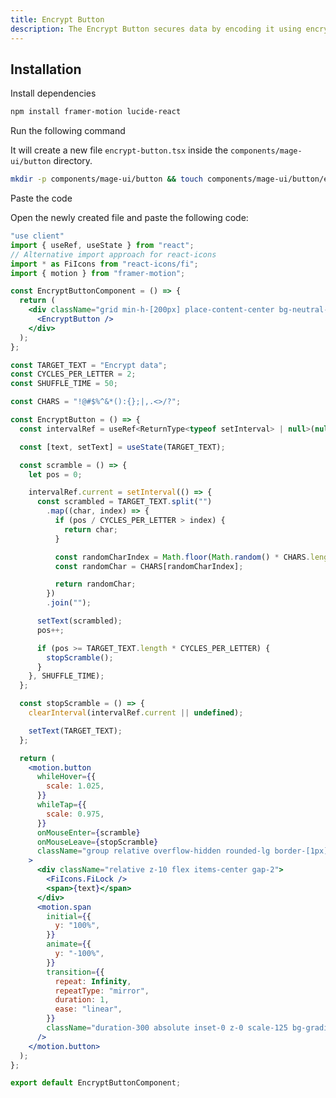 ```yaml
---
title: Encrypt Button
description: The Encrypt Button secures data by encoding it using encryption algorithms, ensuring only authorized access animations.
---
```


<ComponentPreview name="button-encrypt-button--docs" />

## Installation

<Steps>
<Step>Install dependencies</Step>

```bash
npm install framer-motion lucide-react
```



<Step>Run the following command</Step>

It will create a new file `encrypt-button.tsx` inside the `components/mage-ui/button` directory.

```bash 
mkdir -p components/mage-ui/button && touch components/mage-ui/button/encrypt-button.tsx
```

<Step>Paste the code</Step> 

Open the newly created file and paste the following code:

```jsx 
"use client"
import { useRef, useState } from "react";
// Alternative import approach for react-icons
import * as FiIcons from "react-icons/fi";
import { motion } from "framer-motion";

const EncryptButtonComponent = () => {
  return (
    <div className="grid min-h-[200px] place-content-center bg-neutral-900 p-4">
      <EncryptButton />
    </div>
  );
};

const TARGET_TEXT = "Encrypt data";
const CYCLES_PER_LETTER = 2;
const SHUFFLE_TIME = 50;

const CHARS = "!@#$%^&*():{};|,.<>/?";

const EncryptButton = () => {
  const intervalRef = useRef<ReturnType<typeof setInterval> | null>(null);

  const [text, setText] = useState(TARGET_TEXT);

  const scramble = () => {
    let pos = 0;

    intervalRef.current = setInterval(() => {
      const scrambled = TARGET_TEXT.split("")
        .map((char, index) => {
          if (pos / CYCLES_PER_LETTER > index) {
            return char;
          }

          const randomCharIndex = Math.floor(Math.random() * CHARS.length);
          const randomChar = CHARS[randomCharIndex];

          return randomChar;
        })
        .join("");

      setText(scrambled);
      pos++;

      if (pos >= TARGET_TEXT.length * CYCLES_PER_LETTER) {
        stopScramble();
      }
    }, SHUFFLE_TIME);
  };

  const stopScramble = () => {
    clearInterval(intervalRef.current || undefined);

    setText(TARGET_TEXT);
  };

  return (
    <motion.button
      whileHover={{
        scale: 1.025,
      }}
      whileTap={{
        scale: 0.975,
      }}
      onMouseEnter={scramble}
      onMouseLeave={stopScramble}
      className="group relative overflow-hidden rounded-lg border-[1px] border-neutral-500 bg-neutral-700 px-4 py-2 font-mono font-medium uppercase text-neutral-300 transition-colors hover:text-indigo-300"
    >
      <div className="relative z-10 flex items-center gap-2">
        <FiIcons.FiLock />
        <span>{text}</span>
      </div>
      <motion.span
        initial={{
          y: "100%",
        }}
        animate={{
          y: "-100%",
        }}
        transition={{
          repeat: Infinity,
          repeatType: "mirror",
          duration: 1,
          ease: "linear",
        }}
        className="duration-300 absolute inset-0 z-0 scale-125 bg-gradient-to-t from-indigo-400/0 from-40% via-indigo-400/100 to-indigo-400/0 to-60% opacity-0 transition-opacity group-hover:opacity-100"
      />
    </motion.button>
  );
};

export default EncryptButtonComponent;

```
</Steps>


